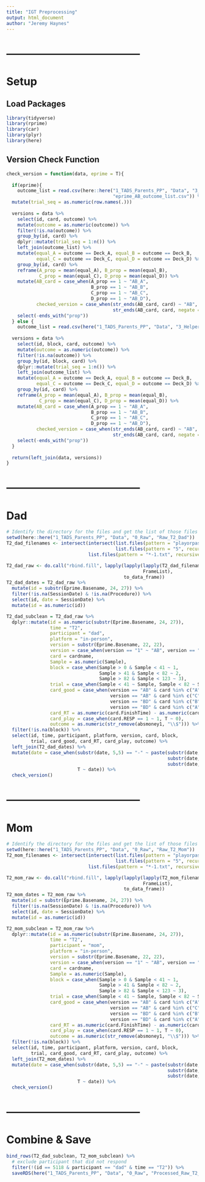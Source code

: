 ```yaml
---
title: "IGT Preprocessing"
output: html_document
author: "Jeremy Haynes"
---
```



# --------------------------------------
# Setup
## Load Packages
```r
library(tidyverse)
library(rprime)
library(car)
library(plyr)
library(here)
```


## Version Check Function
```r
check_version = function(data, eprime = T){
  
  if(eprime){
    outcome_list = read.csv(here::here("1_TADS_Parents_PP", "Data", "3_Helper",
                                       "eprime_AB_outcome_list.csv")) %>% 
  mutate(trial_seq = as.numeric(row.names(.)))
  
  versions = data %>%
    select(id, card, outcome) %>% 
    mutate(outcome = as.numeric(outcome)) %>% 
    filter(!is.na(outcome)) %>% 
    group_by(id, card) %>% 
    dplyr::mutate(trial_seq = 1:n()) %>% 
    left_join(outcome_list) %>% 
    mutate(equal_A = outcome == Deck_A, equal_B = outcome == Deck_B,
           equal_C = outcome == Deck_C, equal_D = outcome == Deck_D) %>% 
    group_by(id, card) %>% 
    reframe(A_prop = mean(equal_A), B_prop = mean(equal_B),
            C_prop = mean(equal_C), D_prop = mean(equal_D)) %>% 
    mutate(AB_card = case_when(A_prop == 1 ~ "AB_A",
                               B_prop == 1 ~ "AB_B",
                               C_prop == 1 ~ "AB_C",
                               D_prop == 1 ~ "AB_D"),
           checked_version = case_when(str_ends(AB_card, card) ~ "AB",
                                       str_ends(AB_card, card, negate = T) ~ "BD")) %>% 
    select(-ends_with("prop"))
  } else {
    outcome_list = read.csv(here("1_TADS_Parents_PP", "Data", "3_Helper", "pavlovia_AB_outcome_list.csv"))
  
  versions = data %>%
    select(id, block, card, outcome) %>% 
    mutate(outcome = as.numeric(outcome)) %>% 
    filter(!is.na(outcome)) %>% 
    group_by(id, block, card) %>% 
    dplyr::mutate(trial_seq = 1:n()) %>% 
    left_join(outcome_list) %>% 
    mutate(equal_A = outcome == Deck_A, equal_B = outcome == Deck_B,
           equal_C = outcome == Deck_C, equal_D = outcome == Deck_D) %>% 
    group_by(id, card) %>% 
    reframe(A_prop = mean(equal_A), B_prop = mean(equal_B),
            C_prop = mean(equal_C), D_prop = mean(equal_D)) %>% 
    mutate(AB_card = case_when(A_prop == 1 ~ "AB_A",
                               B_prop == 1 ~ "AB_B",
                               C_prop == 1 ~ "AB_C",
                               D_prop == 1 ~ "AB_D"),
           checked_version = case_when(str_ends(AB_card, card) ~ "AB",
                                       str_ends(AB_card, card, negate = T) ~ "BD")) %>% 
    select(-ends_with("prop"))
  }
  
  return(left_join(data, versions))
}
```


# --------------------------------------
# Dad
```r
# Identify the directory for the files and get the list of those files
setwd(here::here("1_TADS_Parents_PP", "Data", "0_Raw", "Raw_T2_Dad"))
T2_dad_filenames <- intersect(intersect(list.files(pattern = "playorpass - Version", recursive = T), 
                                        list.files(pattern = "5", recursive = T)),
                              list.files(pattern = "*-1.txt", recursive = T))

T2_dad_raw <- do.call("rbind.fill", lapply(lapply(lapply(T2_dad_filenames, read_eprime),
                                                  FrameList),
                                           to_data_frame))
T2_dad_dates = T2_dad_raw %>% 
  mutate(id = substr(Eprime.Basename, 24, 27)) %>% 
  filter(!is.na(SessionDate) & !is.na(Procedure)) %>% 
  select(id, date = SessionDate) %>% 
  mutate(id = as.numeric(id))

T2_dad_subclean = T2_dad_raw %>% 
  dplyr::mutate(id = as.numeric(substr(Eprime.Basename, 24, 27)),
                time = "T2",
                participant = "dad",
                platform = "in-person",
                version = substr(Eprime.Basename, 22, 22),
                version = case_when(version == "1" ~ "AB", version == "2" ~ "BD"),
                card = cardname,
                Sample = as.numeric(Sample),
                block = case_when(Sample > 0 & Sample < 41 ~ 1,
                                  Sample > 41 & Sample < 82 ~ 2,
                                  Sample > 82 & Sample < 123 ~ 3),
                trial = case_when(Sample < 41 ~ Sample, Sample < 82 ~ Sample - 1, T ~ Sample - 2),
                card_good = case_when(version == "AB" & card %in% c("A", "B") ~ 1,
                                      version == "AB" & card %in% c("C", "D") ~ 0,
                                      version == "BD" & card %in% c("B", "D") ~ 1,
                                      version == "BD" & card %in% c("A", "C") ~ 0),
                card_RT = as.numeric(card.FinishTime) - as.numeric(card.OnsetTime),
                card_play = case_when(card.RESP == 1 ~ 1, T ~ 0),
                outcome = as.numeric(str_remove(absmoney1, "\\$"))) %>% 
  filter(!is.na(block)) %>%
  select(id, time, participant, platform, version, card, block, 
         trial, card_good, card_RT, card_play, outcome) %>% 
  left_join(T2_dad_dates) %>% 
  mutate(date = case_when(substr(date, 5,5) == "-" ~ paste(substr(date,6,7),
                                                           substr(date,9,10),
                                                           substr(date,1,4), sep = "-"),
                          T ~ date)) %>% 
  check_version()
```


# --------------------------------------
# Mom
```r
# Identify the directory for the files and get the list of those files
setwd(here::here("1_TADS_Parents_PP", "Data", "0_Raw", "Raw_T2_Mom"))
T2_mom_filenames <- intersect(intersect(list.files(pattern = "playorpass - Version", recursive = T), 
                                        list.files(pattern = "5", recursive = T)),
                              list.files(pattern = "*-1.txt", recursive = T))

T2_mom_raw <- do.call("rbind.fill", lapply(lapply(lapply(T2_mom_filenames, read_eprime),
                                                  FrameList),
                                           to_data_frame))
T2_mom_dates = T2_mom_raw %>% 
  mutate(id = substr(Eprime.Basename, 24, 27)) %>% 
  filter(!is.na(SessionDate) & !is.na(Procedure)) %>% 
  select(id, date = SessionDate) %>% 
  mutate(id = as.numeric(id))

T2_mom_subclean = T2_mom_raw %>% 
  dplyr::mutate(id = as.numeric(substr(Eprime.Basename, 24, 27)),
                time = "T2",
                participant = "mom",
                platform = "in-person",
                version = substr(Eprime.Basename, 22, 22),
                version = case_when(version == "1" ~ "AB", version == "2" ~ "BD"),
                card = cardname,
                Sample = as.numeric(Sample),
                block = case_when(Sample > 0 & Sample < 41 ~ 1,
                                  Sample > 41 & Sample < 82 ~ 2,
                                  Sample > 82 & Sample < 123 ~ 3),
                trial = case_when(Sample < 41 ~ Sample, Sample < 82 ~ Sample - 1, T ~ Sample - 2),
                card_good = case_when(version == "AB" & card %in% c("A", "B") ~ 1,
                                      version == "AB" & card %in% c("C", "D") ~ 0,
                                      version == "BD" & card %in% c("B", "D") ~ 1,
                                      version == "BD" & card %in% c("A", "C") ~ 0),
                card_RT = as.numeric(card.FinishTime) - as.numeric(card.OnsetTime),
                card_play = case_when(card.RESP == 1 ~ 1, T ~ 0),
                outcome = as.numeric(str_remove(absmoney1, "\\$"))) %>% 
  filter(!is.na(block)) %>% 
  select(id, time, participant, platform, version, card, block, 
         trial, card_good, card_RT, card_play, outcome) %>% 
  left_join(T2_mom_dates) %>% 
  mutate(date = case_when(substr(date, 5,5) == "-" ~ paste(substr(date,6,7),
                                                           substr(date,9,10),
                                                           substr(date,1,4), sep = "-"),
                          T ~ date)) %>% 
  check_version()
```


# --------------------------------------
# Combine & Save
```r
bind_rows(T2_dad_subclean, T2_mom_subclean) %>%
  # exclude participant that did not respond
  filter(!(id == 5118 & participant == "dad" & time == "T2")) %>%
  saveRDS(here("1_TADS_Parents_PP", "Data", "0_Raw", "Processed_Raw_T2_Parents.RDS"))
```

















